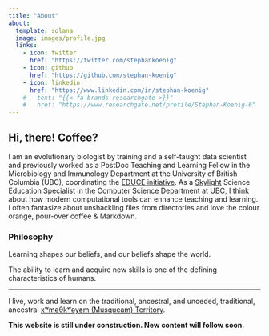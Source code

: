 ```yaml
---
title: "About"
about:
  template: solana
  image: images/profile.jpg
  links:
    - icon: twitter
      href: "https://twitter.com/stephankoenig"
    - icon: github
      href: "https://github.com/stephan-koenig"
    - icon: linkedin
      href: "https://www.linkedin.com/in/stephan-koenig"
    # - text: "{{< fa brands researchgate >}}"
    #   href: "https://www.researchgate.net/profile/Stephan-Koenig-6"
---
```


## Hi, there! Coffee?

I am an evolutionary biologist by training and a self-taught data scientist and previously worked as a PostDoc Teaching and Learning Fellow in the Microbiology and Immunology Department at the University of British Columbia (UBC), coordinating the [EDUCE initiative](https://educe-ubc.github.io). As a [Skylight](https://skylight.science.ubc.ca) Science Education Specialist in the Computer Science Department at UBC, I think about how modern computational tools can enhance teaching and learning. I often fantasize about unshackling files from directories and love the colour orange, pour-over coffee & Markdown.

### Philosophy

Learning shapes our beliefs, and our beliefs shape the world.

The ability to learn and acquire new skills is one of the defining characteristics of humans.

---

I live, work and learn on the traditional, ancestral, and unceded, traditional, ancestral [xʷməθkʷəy̓əm (Musqueam) Territory](https://www.musqueam.bc.ca/).


**This website is still under construction. New content will follow soon.**
